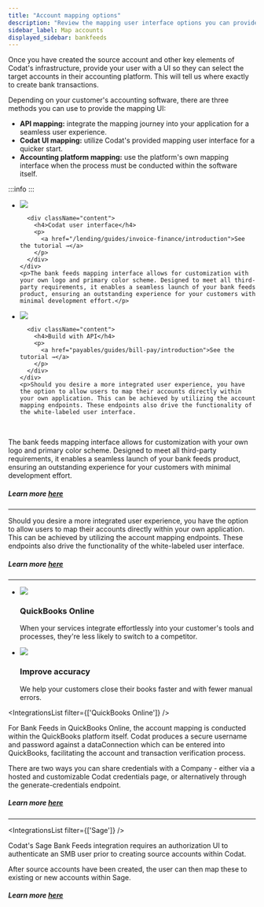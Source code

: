 ```yaml
---
title: "Account mapping options"
description: "Review the mapping user interface options you can provide to your SMB customer"
sidebar_label: Map accounts
displayed_sidebar: bankfeeds
---
```



Once you have created the source account and other key elements of Codat's infrastructure, provide your user with a UI so they can select the target accounts in their accounting platform. This will tell us where exactly to create bank transactions.

Depending on your customer's accounting software, there are three methods you can use to provide the mapping UI:

- **API mapping:** integrate the mapping journey into your application for a seamless user experience.
- **Codat UI mapping:** utilize Codat's provided mapping user interface for a quicker start.
- **Accounting platform mapping:** use the platform's own mapping interface when the process must be conducted within the software itself.

:::info
<IntegrationsList integrations={bankfeedsInternalMappingIntegrations}/>
:::

<ul className="card-container mini">
  <li className="card mini">
    <div className="card-row">
      <div className="header">
        <a href="/lending/guides/invoice-finance/introduction">
          <img
            src="/img/wp-icons/copy-feature-bullet.svg"
            className="icon usecase"
          />
        </a>
      </div>
      
      <div className="content">
        <h4>Codat user interface</h4>
        <p>
          <a href="/lending/guides/invoice-finance/introduction">See the tutorial →</a>
        </p>    
      </div>
    </div>
    <p>The bank feeds mapping interface allows for customization with your own logo and primary color scheme. Designed to meet all third-party requirements, it enables a seamless launch of your bank feeds product, ensuring an outstanding experience for your customers with minimal development effort.</p>
  </li>
  <li className="card mini">
    <div className="card-row">
      <div className="header">
        <a href="payables/guides/bill-pay/introduction">
          <img
            src="/img/logos/usecases/payments.svg"
            className="icon usecase"
          />
        </a>
      </div>
      
      <div className="content">
        <h4>Build with API</h4>
        <p>
          <a href="payables/guides/bill-pay/introduction">See the tutorial →</a>
        </p>    
      </div>
    </div>
    <p>Should you desire a more integrated user experience, you have the option to allow users to map their accounts directly within your own application. This can be achieved by utilizing the account mapping endpoints. These endpoints also drive the functionality of the white-labeled user interface. 
</p>
  </li>
</ul>
<br/>

The bank feeds mapping interface allows for customization with your own logo and primary color scheme. Designed to meet all third-party requirements, it enables a seamless launch of your bank feeds product, ensuring an outstanding experience for your customers with minimal development effort.




##### Learn more [here](/bank-feeds/mapping/codat-ui)

---


Should you desire a more integrated user experience, you have the option to allow users to map their accounts directly within your own application. This can be achieved by utilizing the account mapping endpoints. These endpoints also drive the functionality of the white-labeled user interface. 


##### Learn more [here](/bank-feeds/mapping/api-mapping)

---


<ul className="card-container col-2">
  <li className="card">
    <div class="header">
      <img
        src="/img/wp-icons/copy-feature-bullet.svg"
        class="mini-icon"
      />
      <h3>QuickBooks Online</h3>
    </div>
    <p>
      When your services integrate effortlessly into your customer's tools and processes, they're less likely to switch to a competitor.
    </p>
  </li>
  <li className="card">
    <div class="header">
      <img
        src="/img/wp-icons/copy-feature-bullet.svg"
        class="mini-icon"
      />
      <h3>Improve accuracy</h3>
    </div>
    <p>
      We help your customers close their books faster and with fewer manual errors.
    </p>
  </li>
</ul>


<IntegrationsList filter={['QuickBooks Online']} />

For Bank Feeds in QuickBooks Online, the account mapping is conducted within the QuickBooks platform itself. Codat produces a secure username and password against a dataConnection which can be entered into QuickBooks, facilitating the account and transaction verification process.

There are two ways you can share credentials with a Company - either via a hosted and customizable Codat credentials page, or alternatively through the generate-credentials endpoint.


##### Learn more [here](/bank-feeds/mapping/qbo-mapping)

---


<IntegrationsList filter={['Sage']} />

Codat's Sage Bank Feeds integration requires an authorization UI to authenticate an SMB user prior to creating source accounts within Codat.

After source accounts have been created, the user can then map these to existing or new accounts within Sage.

##### Learn more [here](/bank-feeds/mapping/sage-mapping)